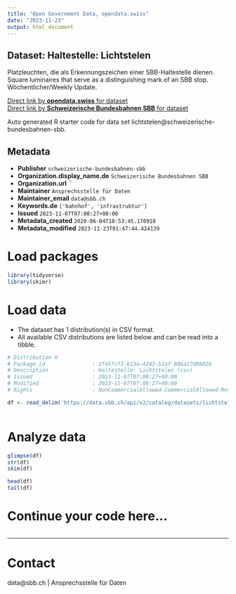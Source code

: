 ```yaml
---
title: "Open Government Data, opendata.swiss"
date: "2023-11-23"
output: html_document
---
```


## Dataset: Haltestelle: Lichtstelen

Platzleuchten, die als Erkennungszeichen einer SBB-Haltestelle dienen. Square luminaires that serve as a distinguishing mark of an SBB stop. Wöchentlicher/Weekly Update.

[Direct link by **opendata.swiss** for dataset](https://opendata.swiss/de/dataset/haltestelle-lichtstelen)<br>
[Direct link by **Schweizerische Bundesbahnen SBB** for dataset](https://data.sbb.ch/explore/dataset/lichtstelen/)

Auto generated R starter code for data set lichtstelen@schweizerische-bundesbahnen-sbb.

## Metadata

- **Publisher** `schweizerische-bundesbahnen-sbb`
- **Organization.display_name.de** `Schweizerische Bundesbahnen SBB`
- **Organization.url** ``
- **Maintainer** `Ansprechsstelle für Daten`
- **Maintainer_email** `data@sbb.ch`
- **Keywords.de** `['bahnhof', 'infrastruktur']`
- **Issued** `2023-11-07T07:00:27+00:00`
- **Metadata_created** `2020-06-04T18:53:45.170918`
- **Metadata_modified** `2023-11-23T01:47:44.424139`


# Load packages

```r

library(tidyverse)
library(skimr)

```

# Load data

-   The dataset has 1 distribution(s) in CSV format.
-   All available CSV distributions are listed below and can be read into a tibble.

```r

# Distribution 0
# Package_id               : 2f457cf3-613a-4243-b2af-886a17d08828
# Description              : Haltestelle: Lichtstelen (csv)
# Issued                   : 2023-11-07T07:00:27+00:00
# Modified                 : 2023-11-07T07:00:27+00:00
# Rights                   : NonCommercialAllowed-CommercialAllowed-ReferenceRequired

df <- read_delim('https://data.sbb.ch/api/v2/catalog/datasets/lichtstelen/exports/csv')



```

# Analyze data

```r

glimpse(df)
str(df)
skim(df)

head(df)
tail(df)

```

# Continue your code here...

```r

```

------------------------------------------------------------------------

# Contact

data@sbb.ch | Ansprechsstelle für Daten
